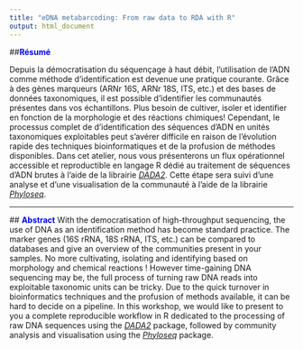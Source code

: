 ```yaml
---
title: "eDNA metabarcoding: From raw data to RDA with R"
output: html_document
---
```


##<span style="color:blue">**Résumé** </span>
<body>
Depuis la démocratisation du séquençage à haut débit, l'utilisation de l'ADN comme méthode d'identification est devenue une pratique courante. Grâce à des gènes marqueurs (ARNr 16S, ARNr 18S, ITS, etc.) et des bases de données taxonomiques, il est possible d’identifier les communautés présentes dans vos échantillons. Plus besoin de cultiver, isoler et identifier en fonction de la morphologie et des réactions chimiques! Cependant, le processus complet de d’identification des séquences d'ADN en unités taxonomiques exploitables peut s’avérer difficile en raison de l’évolution rapide des techniques bioinformatiques et de la profusion de méthodes disponibles. Dans cet atelier, nous vous présenterons un flux opérationnel accessible et reproductible en langage R dédié au traitement de séquences d'ADN brutes à l'aide de la librairie [_DADA2_](https://benjjneb.github.io/dada2/index.html). Cette étape sera suivi d’une analyse et d’une visualisation de la communauté à l'aide de la librairie [_Phyloseq_](https://joey711.github.io/phyloseq/).

<hr/>

##<span style="color:blue"> **Abstract** </span>
With the democratisation of high-throughput sequencing, the use of DNA as an identification method has become standard practice. The marker genes (16S rRNA, 18S rRNA, ITS, etc.) can be compared to databases and give an overview of the communities present in your samples. No more cultivating, isolating and identifying based on morphology and chemical reactions ! However time-gaining DNA sequencing may be, the full process of turning raw DNA reads into exploitable taxonomic units can be tricky. Due to the quick turnover in bioinformatics techniques and the profusion of methods available, it can be hard to decide on a pipeline. In this workshop, we would like to present to you a complete reproducible workflow in R dedicated to the processing of raw DNA sequences using the [_DADA2_](https://benjjneb.github.io/dada2/index.html) package, followed by community analysis and visualisation using the [_Phyloseq_](https://joey711.github.io/phyloseq/) package. 
</body>

